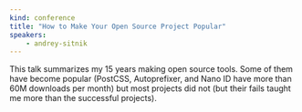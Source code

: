 ```yaml
---
kind: conference
title: "How to Make Your Open Source Project Popular"
speakers:
    - andrey-sitnik
---
```


This talk summarizes my 15 years making open source tools. Some of them have become popular (PostCSS, Autoprefixer, and Nano ID have more than 60M downloads per month) but most projects did not (but their fails taught me more than the successful projects).